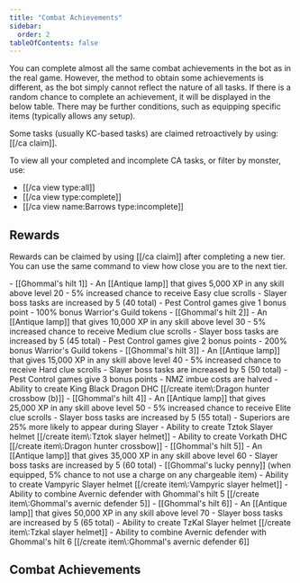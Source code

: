 ```yaml
---
title: "Combat Achievements"
sidebar:
  order: 2
tableOfContents: false
---
```



You can complete almost all the same combat achievements in the bot as in the real game. However, the method to obtain some achievements is different, as the bot simply cannot reflect the nature of all tasks. If there is a random chance to complete an achievement, it will be displayed in the below table. There may be further conditions, such as equipping specific items (typically allows any setup). 

Some tasks (usually KC-based tasks) are claimed retroactively by using: [[/ca claim]].

To view all your completed and incomplete CA tasks, or filter by monster, use:

- [[/ca view type\:all]]
- [[/ca view type\:complete]]
- [[/ca view name\:Barrows type\:incomplete]]

## Rewards

Rewards can be claimed by using [[/ca claim]] after completing a new tier. You can use the same command to view how close you are to the next tier.

<Tabs>
  <TabItem label="Easy">
    - [[Ghommal's hilt 1]]
    - An [[Antique lamp]] that gives 5,000 XP in any skill above level 20
    - 5% increased chance to receive Easy clue scrolls
    - Slayer boss tasks are increased by 5 (40 total)
    - Pest Control games give 1 bonus point
    - 100% bonus Warrior's Guild tokens
  </TabItem>

  <TabItem label="Medium">
    - [[Ghommal's hilt 2]]
    - An [[Antique lamp]] that gives 10,000 XP in any skill above level 30
    - 5% increased chance to receive Medium clue scrolls
    - Slayer boss tasks are increased by 5 (45 total)
    - Pest Control games give 2 bonus points
    - 200% bonus Warrior's Guild tokens
  </TabItem>

  <TabItem label="Hard">
    - [[Ghommal's hilt 3]]
    - An [[Antique lamp]] that gives 15,000 XP in any skill above level 40
    - 5% increased chance to receive Hard clue scrolls
    - Slayer boss tasks are increased by 5 (50 total)
    - Pest Control games give 3 bonus points
    - NMZ imbue costs are halved
    - Ability to create King Black Dragon DHC [[/create item\:Dragon hunter crossbow (b)]]
  </TabItem>

  <TabItem label="Elite">
    - [[Ghommal's hilt 4]]
    - An [[Antique lamp]] that gives 25,000 XP in any skill above level 50
    - 5% increased chance to receive Elite clue scrolls
    - Slayer boss tasks are increased by 5 (55 total)
    - Superiors are 25% more likely to appear during Slayer
    - Ability to create Tztok Slayer helmet [[/create item\:Tztok slayer helmet]]
    - Ability to create Vorkath DHC [[/create item\:Dragon hunter crossbow]]
  </TabItem>

  <TabItem label="Master">
    - [[Ghommal's hilt 5]]
    - An [[Antique lamp]] that gives 35,000 XP in any skill above level 60
    - Slayer boss tasks are increased by 5 (60 total)
    - [[Ghommal's lucky penny]] (when equipped, 5% chance to not use a charge on any chargeable item)
    - Ability to create Vampyric Slayer helmet [[/create item\:Vampyric slayer helmet]]
    - Ability to combine Avernic defender with Ghommal's hilt 5 [[/create item\:Ghommal's avernic defender 5]]
  </TabItem>

  <TabItem label="Grandmaster">
    - [[Ghommal's hilt 6]]
    - An [[Antique lamp]] that gives 50,000 XP in any skill above level 70
    - Slayer boss tasks are increased by 5 (65 total)
    - Ability to create TzKal Slayer helmet [[/create item\:Tzkal slayer helmet]]
    - Ability to combine Avernic defender with Ghommal's hilt 6 [[/create item\:Ghommal's avernic defender 6]]
  </TabItem>
</Tabs>


## Combat Achievements

<Leagues client:load />